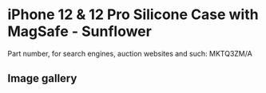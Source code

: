 
# iPhone 12 & 12 Pro Silicone Case with MagSafe - Sunflower

Part number, for search engines, auction websites and such: MKTQ3ZM/A

## Image gallery

<div style={{ width: '100%', maxWidth: '768px' }}>
<GalleryComponent
    images={[
      {
        original: "/everysource/MKTQ3.webp",
        thumbnail: "/everypreview/MKTQ3.webp",
      },
      {
        original: "/everysource/MKTQ3_AV01.webp",
        thumbnail: "/everypreview/MKTQ3_AV01.webp",
      },
      {
        original: "/everysource/MKTQ3_AV02.webp",
        thumbnail: "/everypreview/MKTQ3_AV02.webp",
      },
      {
        original: "/everysource/MKTQ3_AV03.webp",
        thumbnail: "/everypreview/MKTQ3_AV03.webp",
      },
      {
        original: "/everysource/MKTQ3_AV04.webp",
        thumbnail: "/everypreview/MKTQ3_AV04.webp",
      },
      {
        original: "/everysource/MKTQ3_AV05.webp",
        thumbnail: "/everypreview/MKTQ3_AV05.webp",
      },
      {
        original: "/everysource/MKTQ3_AV06.webp",
        thumbnail: "/everypreview/MKTQ3_AV06.webp",
      },
      {
        original: "/everysource/MKTQ3_AV07.webp",
        thumbnail: "/everypreview/MKTQ3_AV07.webp",
      },
      {
        original: "/everysource/MKTQ3_AV08.webp",
        thumbnail: "/everypreview/MKTQ3_AV08.webp",
      },
      {
        original: "/everysource/MKTQ3_AV09.webp",
        thumbnail: "/everypreview/MKTQ3_AV09.webp",
      },
      {
        original: "/everysource/MKTQ3_AV10.webp",
        thumbnail: "/everypreview/MKTQ3_AV10.webp",
      }
    ]}
  />
</div>